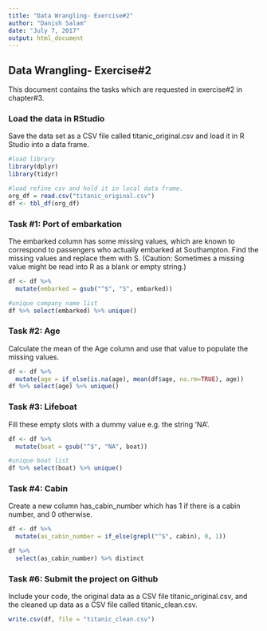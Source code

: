 ```yaml
---
title: "Data Wrangling- Exercise#2"
author: "Danish Salam"
date: "July 7, 2017"
output: html_document
---
```

## Data Wrangling- Exercise#2

This document contains the tasks which are requested in exercise#2 in chapter#3.

### Load the data in RStudio
Save the data set as a CSV file called titanic_original.csv and load it in R Studio into a data frame.

```r
#load library
library(dplyr)
library(tidyr)

#load refine csv and hold it in local data frame.
org_df = read.csv("titanic_original.csv")
df <- tbl_df(org_df)
```

### Task #1: Port of embarkation

The embarked column has some missing values, which are known to correspond to passengers who actually embarked at Southampton. Find the missing values and replace them with S. (Caution: Sometimes a missing value might be read into R as a blank or empty string.)

```r
df <- df %>% 
  mutate(embarked = gsub("^$", "S", embarked))

#unique company name list
df %>% select(embarked) %>% unique()
```

### Task #2: Age

Calculate the mean of the Age column and use that value to populate the missing values.

```r
df <- df %>% 
  mutate(age = if_else(is.na(age), mean(df$age, na.rm=TRUE), age))
df %>% select(age) %>% unique()
```

### Task #3: Lifeboat
Fill these empty slots with a dummy value e.g. the string 'NA'.

```r
df <- df %>% 
  mutate(boat = gsub("^$", "NA", boat))

#unique boat list
df %>% select(boat) %>% unique()

```

### Task #4: Cabin
Create a new column has_cabin_number which has 1 if there is a cabin number, and 0 otherwise.

```r
df <- df %>% 
  mutate(as_cabin_number = if_else(grepl("^$", cabin), 0, 1))

df %>% 
  select(as_cabin_number) %>% distinct
```

### Task #6: Submit the project on Github
Include your code, the original data as a CSV file titanic_original.csv, and the cleaned up data as a CSV file called titanic_clean.csv.

```r
write.csv(df, file = "titanic_clean.csv")
```


